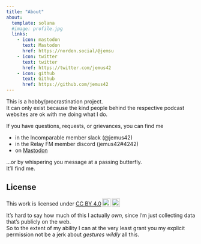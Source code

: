 ```yaml
---
title: "About"
about:
  template: solana
  #image: profile.jpg
  links:
    - icon: mastodon
      text: Mastodon
      href: https://norden.social/@jemsu
    - icon: twitter
      text: twitter
      href: https://twitter.com/jemus42
    - icon: github
      text: Github
      href: https://github.com/jemus42
---
```


This is a hobby/procrastination project.  
It can only exist because the kind people behind the respective podcast websites are ok with me doing what I do.

If you have questions, requests, or grievances, you can find me 

- in the Incomparable member slack (@jemus42)
- in the Relay FM member discord (jemus42#4242)
- on [Mastodon](https://norden.social/@jemsu)

...or by whispering you message at a passing butterfly.  
It'll find me.

## License

<p xmlns:cc="http://creativecommons.org/ns#" >This work is licensed under <a href="http://creativecommons.org/licenses/by/4.0/?ref=chooser-v1" target="_blank" rel="license noopener noreferrer" style="display:inline-block;">CC BY 4.0<img style="height:22px!important;margin-left:3px;vertical-align:text-bottom;" src="https://mirrors.creativecommons.org/presskit/icons/cc.svg?ref=chooser-v1"><img style="height:22px!important;margin-left:3px;vertical-align:text-bottom;" src="https://mirrors.creativecommons.org/presskit/icons/by.svg?ref=chooser-v1"></a></p>

It's hard to say how much of this I actually _own_, since I'm just collecting data that's publicly on the web.  
So to the extent of my ability I can at the very least grant you my explicit permission not be a jerk about *gestures wildly* all this.
